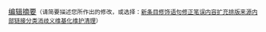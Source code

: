 <span style="text-align: left;">[[Help:编辑摘要|编辑摘要]]<small>（请简要描述您所作出的修改<span class="iframe-hide">，或选择：<span class="mw-summary-preset"
><span class="mw-summary-preset-item">[[#.|新条目]]</span
><span class="mw-summary-preset-item">[[#.|修饰语句]]</span
><span class="mw-summary-preset-item">[[#.|修正笔误]]</span
><span class="mw-summary-preset-item">[[#.|内容扩充]]</span
><span class="mw-summary-preset-item" title="调整格式、排版">[[#.|排版]]</span
><span class="mw-summary-preset-item" title="增加或调整参考来源">[[#.|来源]]</span
><span class="mw-summary-preset-item" title="增加或调整内部链接">[[#.|内部链接]]</span
><span class="mw-summary-preset-item" title="增加或调整分类">[[#.|分类]]</span
><span class="mw-summary-preset-item">[[#.|消歧义]]</span
><span class="mw-summary-preset-item">[[#.|维基化]]</span
><span class="mw-summary-preset-item">[[#.|维护清理]]</span
></span></span>）</small></span>